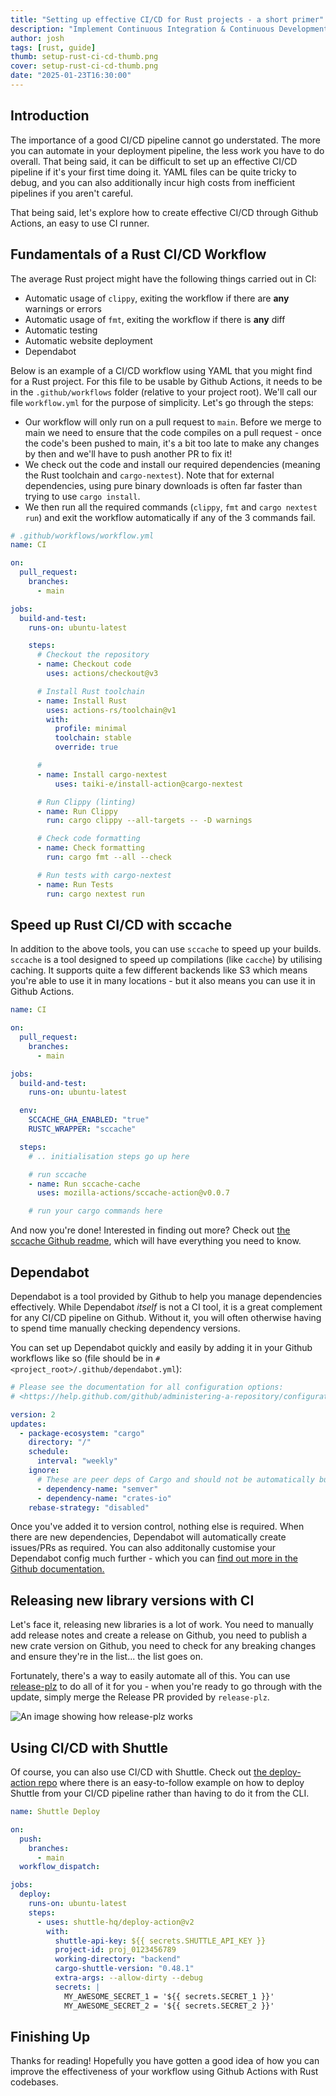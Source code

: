```yaml
---
title: "Setting up effective CI/CD for Rust projects - a short primer"
description: "Implement Continuous Integration & Continuous Development effectively in your Rust project."
author: josh
tags: [rust, guide]
thumb: setup-rust-ci-cd-thumb.png
cover: setup-rust-ci-cd-thumb.png
date: "2025-01-23T16:30:00"
---
```


## Introduction

The importance of a good CI/CD pipeline cannot go understated. The more you can automate in your deployment pipeline, the less work you have to do overall. That being said, it can be difficult to set up an effective CI/CD pipeline if it's your first time doing it. YAML files can be quite tricky to debug, and you can also additionally incur high costs from inefficient pipelines if you aren't careful.

That being said, let's explore how to create effective CI/CD through Github Actions, an easy to use CI runner.

## Fundamentals of a Rust CI/CD Workflow

The average Rust project might have the following things carried out in CI:

- Automatic usage of `clippy`, exiting the workflow if there are **any** warnings or errors
- Automatic usage of `fmt`, exiting the workflow if there is **any** diff
- Automatic testing
- Automatic website deployment
- Dependabot

Below is an example of a CI/CD workflow using YAML that you might find for a Rust project. For this file to be usable by Github Actions, it needs to be in the `.github/workflows` folder (relative to your project root). We'll call our file `workflow.yml` for the purpose of simplicity. Let's go through the steps:

- Our workflow will only run on a pull request to `main`. Before we merge to main we need to ensure that the code compiles on a pull request - once the code's been pushed to main, it's a bit too late to make any changes by then and we'll have to push another PR to fix it!
- We check out the code and install our required dependencies (meaning the Rust toolchain and `cargo-nextest`). Note that for external dependencies, using pure binary downloads is often far faster than trying to use `cargo install`.
- We then run all the required commands (`clippy`, `fmt` and `cargo nextest run`) and exit the workflow automatically if any of the 3 commands fail.

```yaml
# .github/workflows/workflow.yml
name: CI

on:
  pull_request:
    branches:
      - main

jobs:
  build-and-test:
    runs-on: ubuntu-latest

    steps:
      # Checkout the repository
      - name: Checkout code
        uses: actions/checkout@v3

      # Install Rust toolchain
      - name: Install Rust
        uses: actions-rs/toolchain@v1
        with:
          profile: minimal
          toolchain: stable
          override: true

      #
      - name: Install cargo-nextest
	      uses: taiki-e/install-action@cargo-nextest

      # Run Clippy (linting)
      - name: Run Clippy
        run: cargo clippy --all-targets -- -D warnings

      # Check code formatting
      - name: Check formatting
        run: cargo fmt --all --check

      # Run tests with cargo-nextest
      - name: Run Tests
        run: cargo nextest run

```

## Speed up Rust CI/CD with sccache

In addition to the above tools, you can use `sccache` to speed up your builds. `sccache` is a tool designed to speed up compilations (like `cacche`) by utilising caching. It supports quite a few different backends like S3 which means you're able to use it in many locations - but it also means you can use it in Github Actions.

```yaml
name: CI

on:
  pull_request:
    branches:
      - main

jobs:
  build-and-test:
    runs-on: ubuntu-latest

  env:
    SCCACHE_GHA_ENABLED: "true"
    RUSTC_WRAPPER: "sccache"

  steps:
    # .. initialisation steps go up here

    # run sccache
    - name: Run sccache-cache
      uses: mozilla-actions/sccache-action@v0.0.7

    # run your cargo commands here
```

And now you're done! Interested in finding out more? Check out [the sccache Github readme](https://github.com/Mozilla-Actions/sccache-action?tab=readme-ov-file), which will have everything you need to know.

## Dependabot

Dependabot is a tool provided by Github to help you manage dependencies effectively. While Dependabot _itself_ is not a CI tool, it is a great complement for any CI/CD pipeline on Github. Without it, you will often otherwise having to spend time manually checking dependency versions.

You can set up Dependabot quickly and easily by adding it in your Github workflows like so (file should be in `# <project_root>/.github/dependabot.yml`):

```yaml
# Please see the documentation for all configuration options:
# <https://help.github.com/github/administering-a-repository/configuration-options-for-dependency-updates>

version: 2
updates:
  - package-ecosystem: "cargo"
    directory: "/"
    schedule:
      interval: "weekly"
    ignore:
      # These are peer deps of Cargo and should not be automatically bumped
      - dependency-name: "semver"
      - dependency-name: "crates-io"
    rebase-strategy: "disabled"
```

Once you've added it to version control, nothing else is required. When there are new dependencies, Dependabot will automatically create issues/PRs as required. You can also additonally customise your Dependabot config much further - which you can [find out more in the Github documentation.](https://docs.github.com/en/code-security/dependabot/working-with-dependabot/managing-pull-requests-for-dependency-updates)

## Releasing new library versions with CI

Let's face it, releasing new libraries is a lot of work. You need to manually add release notes and create a release on Github, you need to publish a new crate version on Github, you need to check for any breaking changes and ensure they're in the list... the list goes on.

Fortunately, there's a way to easily automate all of this. You can use [release-plz](https://github.com/release-plz/release-plz) to do all of it for you - when you're ready to go through with the update, simply merge the Release PR provided by `release-plz`.

![An image showing how release-plz works](/images/blog/setup-rust-ci-cd/release-plz.png)

## Using CI/CD with Shuttle

Of course, you can also use CI/CD with Shuttle. Check out [the deploy-action repo](https://github.com/shuttle-hq/deploy-action/tree/v2) where there is an easy-to-follow example on how to deploy Shuttle from your CI/CD pipeline rather than having to do it from the CLI.

```yaml
name: Shuttle Deploy

on:
  push:
    branches:
      - main
  workflow_dispatch:

jobs:
  deploy:
    runs-on: ubuntu-latest
    steps:
      - uses: shuttle-hq/deploy-action@v2
        with:
          shuttle-api-key: ${{ secrets.SHUTTLE_API_KEY }}
          project-id: proj_0123456789
          working-directory: "backend"
          cargo-shuttle-version: "0.48.1"
          extra-args: --allow-dirty --debug
          secrets: |
            MY_AWESOME_SECRET_1 = '${{ secrets.SECRET_1 }}'
            MY_AWESOME_SECRET_2 = '${{ secrets.SECRET_2 }}'
```

## Finishing Up

Thanks for reading! Hopefully you have gotten a good idea of how you can improve the effectiveness of your workflow using Github Actions with Rust codebases.
